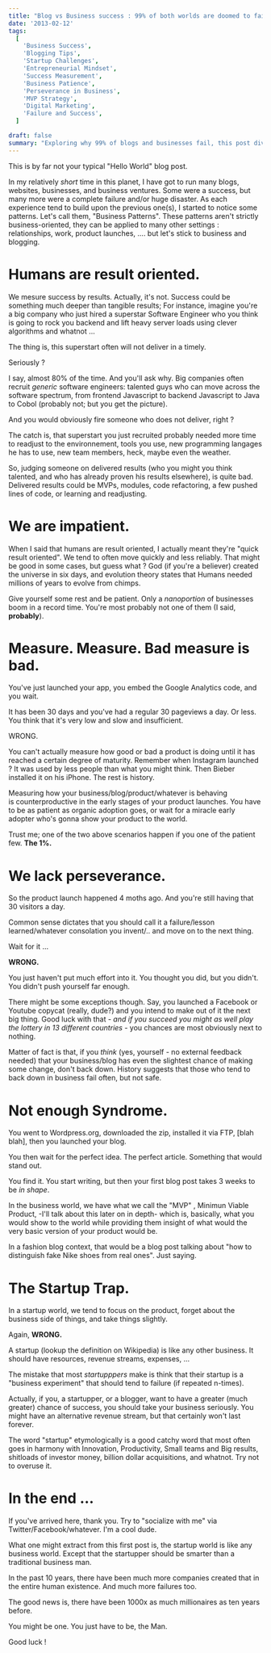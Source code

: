 ```yaml
---
title: "Blog vs Business success : 99% of both worlds are doomed to failure. Here's why."
date: '2013-02-12'
tags:
  [
    'Business Success',
    'Blogging Tips',
    'Startup Challenges',
    'Entrepreneurial Mindset',
    'Success Measurement',
    'Business Patience',
    'Perseverance in Business',
    'MVP Strategy',
    'Digital Marketing',
    'Failure and Success',
  ]

draft: false
summary: "Exploring why 99% of blogs and businesses fail, this post dives into common pitfalls such as misunderstanding success, impatience, bad measurement, lack of perseverance, and the 'not enough syndrome'. It emphasizes the importance of taking businesses seriously and adopting a patient, persevering approach to ensure success in the competitive digital and business landscapes."
---
```


This is by far not your typical "Hello World" blog post.

In my relatively *short* time in this planet, I have got to run many blogs, websites, businesses, and business ventures. Some were a success, but many more were a complete failure and/or huge disaster. As each experience tend to build upon the previous one(s), I started to notice some patterns. Let's call them, "Business Patterns". These patterns aren't strictly business-oriented, they can be applied to many other settings : relationships, work, product launches, .... but let's stick to business and blogging.

# Humans are result oriented.

We mesure success by results. Actually, it's not. Success could be something much deeper than tangible results; For instance, imagine you're a big company who just hired a superstar Software Engineer who you think is going to rock you backend and lift heavy server loads using clever algorithms and whatnot ...

The thing is, this superstart often will not deliver in a timely.

Seriously ?

I say, almost 80% of the time. And you'll ask why. Big companies often recruit *generic* software engineers: talented guys who can move across the software spectrum, from frontend Javascript to backend Javascript to Java to Cobol (probably not; but you get the picture).

And you would obviously fire someone who does not deliver, right ?

The catch is, that superstart you just recruited probably needed more time to readjust to the environnement, tools you use, new programming langages he has to use, new team members, heck, maybe even the weather.

So, judging someone on delivered results (who you might you think talented, and who has already proven his results elsewhere), is quite bad. Delivered results could be MVPs, modules, code refactoring, a few pushed lines of code, or learning and readjusting.

# We are impatient.

When I said that humans are result oriented, I actually meant they're "quick result oriented". We tend to often move quickly and less reliably. That might be good in some cases, but guess what ? God (if you're a believer) created the universe in six days, and evolution theory states that Humans needed millions of years to evolve from chimps.

Give yourself some rest and be patient. Only a _nanoportion_ of businesses boom in a record time. You're most probably not one of them (I said, **probably**).

# Measure. Measure. Bad measure is bad.

You've just launched your app, you embed the Google Analytics code, and you wait.

It has been 30 days and you've had a regular 30 pageviews a day. Or less. You think that it's very low and slow and insufficient.

WRONG.

You can't actually measure how good or bad a product is doing until it has reached a certain degree of maturity. Remember when Instagram launched ? It was used by less people than what you might think. Then Bieber installed it on his iPhone. The rest is history.

Measuring how your business/blog/product/whatever is behaving is counterproductive in the early stages of your product launches. You have to be as patient as organic adoption goes, or wait for a miracle early adopter who's gonna show your product to the world.

Trust me; one of the two above scenarios happen if you one of the patient few. **The 1%.**

# We lack perseverance.

So the product launch happened 4 moths ago. And you're still having that 30 visitors a day.

Common sense dictates that you should call it a failure/lesson learned/whatever consolation you invent/.. and move on to the next thing.

Wait for it ...

**WRONG.**

You just haven't put much effort into it. You thought you did, but you didn't. You didn't push yourself far enough.

There might be some exceptions though. Say, you launched a Facebook or Youtube copycat (really, dude?) and you intend to make out of it the next big thing. Good luck with that - _and if you succeed you might as well play the lottery in 13 different countries_ - you chances are most obviously next to nothing.

Matter of fact is that, if you *think* (yes, yourself - no external feedback needed) that your business/blog has even the slightest chance of making some change, don't back down. History suggests that those who tend to back down in business fail often, but not safe.

# Not enough Syndrome.

You went to Wordpress.org, downloaded the zip, installed it via FTP, \[blah blah\], then you launched your blog.

You then wait for the perfect idea. The perfect article. Something that would stand out.

You find it. You start writing, but then your first blog post takes 3 weeks to be _in shape_.

In the business world, we have what we call the "MVP" , Minimun Viable Product, -I'll talk about this later on in depth- which is, basically, what you would show to the world while providing them insight of what would the very basic version of your product would be.

In a fashion blog context, that would be a blog post talking about "how to distinguish fake Nike shoes from real ones". Just saying.

# The Startup Trap.

In a startup world, we tend to focus on the product, forget about the business side of things, and take things slightly.

Again, **WRONG.**

A startup (lookup the definition on Wikipedia) is like any other business. It should have resources, revenue streams, expenses, ...

The mistake that most _startupppers_ make is think that their startup is a "business experiment" that should tend to failure (if repeated n-times).

Actually, if you, a startupper, or a blogger, want to have a greater (much greater) chance of success, you should take your business seriously. You might have an alternative revenue stream, but that certainly won't last forever.

The word "startup" etymologically is a good catchy word that most often goes in harmony with Innovation, Productivity, Small teams and Big results, shitloads of investor money, billion dollar acquisitions, and whatnot. Try not to overuse it.

# In the end ...

If you've arrived here, thank you. Try to "socialize with me" via Twitter/Facebook/whatever. I'm a cool dude.

What one might extract from this first post is, the startup world is like any business world. Except that the startupper should be smarter than a traditional business man.

In the past 10 years, there have been much more companies created that in the entire human existence. And much more failures too.

The good news is, there have been 1000x as much millionaires as ten years before.

You might be one. You just have to be, the Man.

Good luck !
